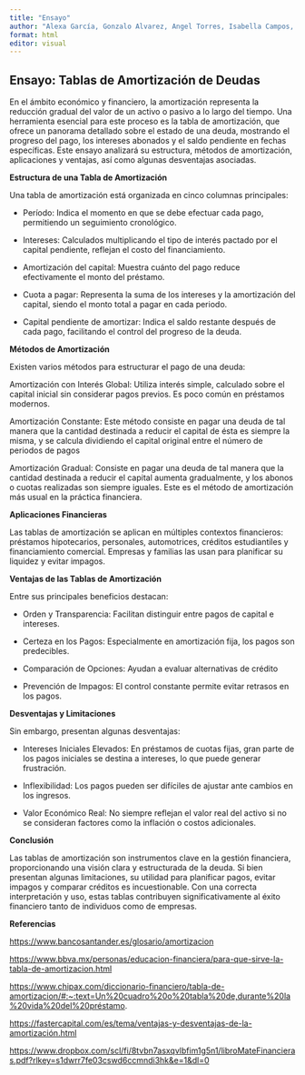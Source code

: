 ```yaml
---
title: "Ensayo"
author: "Alexa García, Gonzalo Alvarez, Angel Torres, Isabella Campos, Jesus Bravo, Jorge García"
format: html
editor: visual
---
```


## Ensayo: Tablas de Amortización de Deudas

En el ámbito económico y financiero, la amortización representa la reducción gradual del valor de un activo o pasivo a lo largo del tiempo. Una herramienta esencial para este proceso es la tabla de amortización, que ofrece un panorama detallado sobre el estado de una deuda, mostrando el progreso del pago, los intereses abonados y el saldo pendiente en fechas específicas. Este ensayo analizará su estructura, métodos de amortización, aplicaciones y ventajas, así como algunas desventajas asociadas.

**Estructura de una Tabla de Amortización**

Una tabla de amortización está organizada en cinco columnas principales:

-   Período: Indica el momento en que se debe efectuar cada pago, permitiendo un seguimiento cronológico.

-   Intereses: Calculados multiplicando el tipo de interés pactado por el capital pendiente, reflejan el costo del financiamiento.

-   Amortización del capital: Muestra cuánto del pago reduce efectivamente el monto del préstamo.

-   Cuota a pagar: Representa la suma de los intereses y la amortización del capital, siendo el monto total a pagar en cada periodo.

-   Capital pendiente de amortizar: Indica el saldo restante después de cada pago, facilitando el control del progreso de la deuda.

**Métodos de Amortización**

Existen varios métodos para estructurar el pago de una deuda:

Amortización con Interés Global: Utiliza interés simple, calculado sobre el capital inicial sin considerar pagos previos. Es poco común en préstamos modernos.

Amortización Constante: Este método consiste en pagar una deuda de tal manera que la cantidad destinada a reducir el capital de ésta es siempre la misma, y se calcula dividiendo el capital original entre el número de periodos de pagos

Amortización Gradual: Consiste en pagar una deuda de tal manera que la cantidad destinada a reducir el capital aumenta gradualmente, y los abonos o cuotas realizadas son siempre iguales. Este es el método de amortización más usual en la práctica financiera.

**Aplicaciones Financieras**

Las tablas de amortización se aplican en múltiples contextos financieros: préstamos hipotecarios, personales, automotrices, créditos estudiantiles y financiamiento comercial. Empresas y familias las usan para planificar su liquidez y evitar impagos.

**Ventajas de las Tablas de Amortización**

Entre sus principales beneficios destacan:

-   Orden y Transparencia: Facilitan distinguir entre pagos de capital e intereses.

-   Certeza en los Pagos: Especialmente en amortización fija, los pagos son predecibles.

-   Comparación de Opciones: Ayudan a evaluar alternativas de crédito

-   Prevención de Impagos: El control constante permite evitar retrasos en los pagos.

**Desventajas y Limitaciones**

Sin embargo, presentan algunas desventajas:

-   Intereses Iniciales Elevados: En préstamos de cuotas fijas, gran parte de los pagos iniciales se destina a intereses, lo que puede generar frustración.

-   Inflexibilidad: Los pagos pueden ser difíciles de ajustar ante cambios en los ingresos.

-   Valor Económico Real: No siempre reflejan el valor real del activo si no se consideran factores como la inflación o costos adicionales.

**Conclusión**

Las tablas de amortización son instrumentos clave en la gestión financiera, proporcionando una visión clara y estructurada de la deuda. Si bien presentan algunas limitaciones, su utilidad para planificar pagos, evitar impagos y comparar créditos es incuestionable. Con una correcta interpretación y uso, estas tablas contribuyen significativamente al éxito financiero tanto de individuos como de empresas.

**Referencias**

<https://www.bancosantander.es/glosario/amortizacion>

<https://www.bbva.mx/personas/educacion-financiera/para-que-sirve-la-tabla-de-amortizacion.html>

[https://www.chipax.com/diccionario-financiero/tabla-de-amortizacion/#:\~:text=Un%20cuadro%20o%20tabla%20de,durante%20la%20vida%20del%20préstamo](https://www.chipax.com/diccionario-financiero/tabla-de-amortizacion/#:~:text=Un%20cuadro%20o%20tabla%20de,durante%20la%20vida%20del%20pr%C3%A9stamo).

[https://fastercapital.com/es/tema/ventajas-y-desventajas-de-la-amortización.html](https://fastercapital.com/es/tema/ventajas-y-desventajas-de-la-amortizaci%C3%B3n.html)

<https://www.dropbox.com/scl/fi/8tvbn7asxqvlbfim1g5n1/libroMateFinancieras.pdf?rlkey=s1dwrr7fe03cswd6ccmndi3hk&e=1&dl=0>
